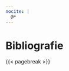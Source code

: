 ```yaml
---
nocite: |
  @*
---
```


<!-- # References {.unnumbered} -->
# Bibliografie {.unnumbered}

::: {#refs}
:::

{{< pagebreak >}}
